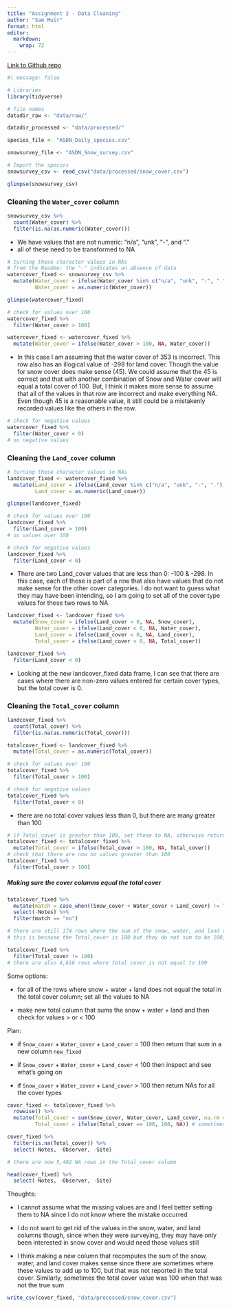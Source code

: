 ```yaml
---
title: "Assignment 2 - Data Cleaning"
author: "Sam Muir"
format: html
editor: 
  markdown: 
    wrap: 72
---
```


[Link to Github
repo](https://github.com/shmuir/bren-meds213-data-cleaning)

```r
#| message: false  

# Libraries
library(tidyverse)

# file names
datadir_raw <- "data/raw/"

datadir_processed <- "data/processed/"

species_file <- "ASDN_Daily_species.csv"

snowsurvey_file <- "ASDN_Snow_survey.csv"
```

```r
# Import the species
snowsurvey_csv <- read_csv("data/processed/snow_cover.csv")

glimpse(snowsurvey_csv)
```

### Cleaning the `Water_cover` column

```r
snowsurvey_csv %>%
  count(Water_cover) %>%
  filter(is.na(as.numeric(Water_cover)))
```

-   We have values that are not numeric: "n/a", "unk", "-", and "."
-   all of these need to be transformed to NA

```r
# turning these character values in NAs
# from the Readme: the "-" indicates an absence of data
watercover_fixed <- snowsurvey_csv %>%
  mutate(Water_cover = ifelse(Water_cover %in% c("n/a", "unk", "-", "."), NA, Water_cover),
         Water_cover = as.numeric(Water_cover))

glimpse(watercover_fixed)
```

```r
# check for values over 100
watercover_fixed %>%
  filter(Water_cover > 100)

watercover_fixed <- watercover_fixed %>%
  mutate(Water_cover = ifelse(Water_cover > 100, NA, Water_cover))
```

-   In this case I am assuming that the water cover of 353 is incorrect.
    This row also has an illogical value of -298 for land cover. Though
    the value for snow cover does make sense (45). We could assume that
    the 45 is correct and that with another combination of Snow and
    Water cover will equal a total cover of 100. But, I think it makes
    more sense to assume that all of the values in that row are
    incorrect and make everything NA. Even though 45 is a reasonable
    value, it still could be a mistakenly recorded values like the
    others in the row.

```r
# check for negative values
watercover_fixed %>%
  filter(Water_cover < 0)
# no negative values
```

### Cleaning the `Land_cover` column

```r
# turning these character values in NAs
landcover_fixed <- watercover_fixed %>%
  mutate(Land_cover = ifelse(Land_cover %in% c("n/a", "unk", "-", "."), NA, Land_cover),
         Land_cover = as.numeric(Land_cover))

glimpse(landcover_fixed)
```

```r
# check for values over 100
landcover_fixed %>%
  filter(Land_cover > 100)
# no values over 100

# check for negative values
landcover_fixed %>%
  filter(Land_cover < 0)
```

-   There are two Land_cover values that are less than 0: -100 & -298.
    In this case, each of these is part of a row that also have values
    that do not make sense for the other cover categories. I do not want
    to guess what they may have been intending, so I am going to set all
    of the cover type values for these two rows to NA.

```r
landcover_fixed <- landcover_fixed %>%
  mutate(Snow_cover = ifelse(Land_cover < 0, NA, Snow_cover),
         Water_cover = ifelse(Land_cover < 0, NA, Water_cover),
         Land_cover = ifelse(Land_cover < 0, NA, Land_cover),
         Total_cover = ifelse(Land_cover < 0, NA, Total_cover))

landcover_fixed %>%
  filter(Land_cover < 0)
```

-   Looking at the new landcover_fixed data frame, I can see that there
    are cases where there are non-zero values entered for certain cover
    types, but the total cover is 0.

### Cleaning the `Total_cover` column

```r
landcover_fixed %>%
  count(Total_cover) %>%
  filter(is.na(as.numeric(Total_cover)))

totalcover_fixed <- landcover_fixed %>%
  mutate(Total_cover = as.numeric(Total_cover))
```

```r
# check for values over 100
totalcover_fixed %>%
  filter(Total_cover > 100)

# check for negative values
totalcover_fixed %>%
  filter(Total_cover < 0)
```

-   there are no total cover values less than 0, but there are many
    greater than 100

```r
# if Total_cover is greater than 100, set those to NA, otherwise return the value of Total_cover
totalcover_fixed <- totalcover_fixed %>%
  mutate(Total_cover = ifelse(Total_cover > 100, NA, Total_cover))
# check that there are now no values greater than 100
totalcover_fixed %>%
  filter(Total_cover > 100)
```

##### Making sure the cover columns equal the total cover

```r
totalcover_fixed %>%
  mutate(match = case_when((Snow_cover + Water_cover + Land_cover) != Total_cover ~ "no")) %>%
  select(-Notes) %>%
  filter(match == "no")

# there are still 174 rows where the sum of the snow, water, and land cover does not equal the total cover
# this is because the Total_cover is 100 but they do not sum to be 100, or sometimes the total cover is another value that they do not sum up to

totalcover_fixed %>%
  filter(Total_cover != 100)
# there are also 4,616 rows where total cover is not equal to 100
```

Some options:

-   for all of the rows where snow + water + land does not equal the
    total in the total cover column; set all the values to NA

-   make new total column that sums the snow + water + land and then
    check for values \> or \< 100

Plan:

-   if `Snow_cover` + `Water_cover` + `Land_cover` = 100 then return
    that sum in a new column `new_fixed`

-   if `Snow_cover` + `Water_cover` + `Land_cover` \< 100 then inspect
    and see what's going on

-   if `Snow_cover` + `Water_cover` + `Land_cover` \> 100 then return
    NAs for all the cover types

```r
cover_fixed <- totalcover_fixed %>%
  rowwise() %>% 
  mutate(Total_cover = sum(Snow_cover, Water_cover, Land_cover, na.rm = TRUE), # sum across the rows; use rowwise() and na.rm = TRUE to still return the sum instead of NA even if one of the values is an NA
         Total_cover = ifelse(Total_cover == 100, 100, NA)) # sometimes the sum is less than or greater than 100, so set those to NA

cover_fixed %>%
  filter(is.na(Total_cover)) %>%
  select(-Notes, -Observer, -Site)

# there are now 5,402 NA rows in the Total_cover column

head(cover_fixed) %>%
  select(-Notes, -Observer, -Site)
```

Thoughts:

-   I cannot assume what the missing values are and I feel better
    setting them to NA since I do not know where the mistake occurred

-   I do not want to get rid of the values in the snow, water, and land
    columns though, since when they were surveying, they may have only
    been interested in snow cover and would need those values still

-   I think making a new column that recomputes the sum of the snow,
    water, and land cover makes sense since there are sometimes where
    these values to add up to 100, but that was not reported in the
    total cover. Similarly, sometimes the total cover value was 100 when
    that was not the true sum

```r
write_csv(cover_fixed, "data/processed/snow_cover.csv")
```
